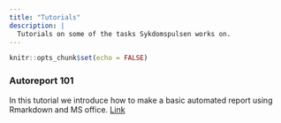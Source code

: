 ```yaml
---
title: "Tutorials"
description: |
  Tutorials on some of the tasks Sykdomspulsen works on.
---
```


```r
knitr::opts_chunk$set(echo = FALSE)
```


### Autoreport 101

In this tutorial we introduce how to make a basic automated report using Rmarkdown and MS office. [Link](https://github.com/sykdomspulsen-org/resources/blob/main/tutorial_autoreport/autoreport_101.md)

